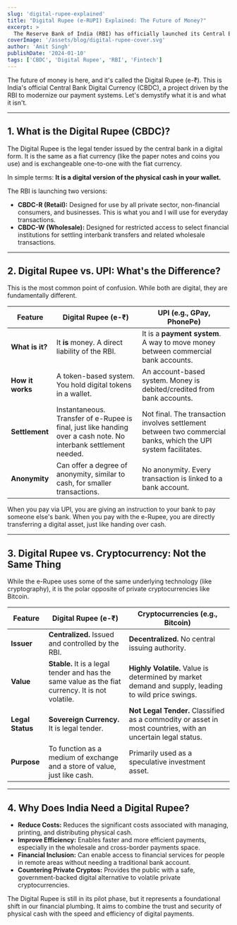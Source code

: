 ```yaml
---
slug: 'digital-rupee-explained'
title: "Digital Rupee (e-RUPI) Explained: The Future of Money?"
excerpt: >
  The Reserve Bank of India (RBI) has officially launched its Central Bank Digital Currency (CBDC), the e-Rupee. But what exactly is it? Is it just another UPI app, or is it India's version of Bitcoin? The answer is neither. The e-Rupee is a new form of money, a direct digital equivalent of physical cash, issued and backed by the RBI itself. This guide breaks down what the Digital Rupee is, how it works, its key differences from UPI and cryptocurrencies, and why it represents a major step in the evolution of our financial system.
coverImage: '/assets/blog/digital-rupee-cover.svg'
author: 'Amit Singh'
publishDate: '2024-01-10'
tags: ['CBDC', 'Digital Rupee', 'RBI', 'Fintech']
---
```


The future of money is here, and it's called the Digital Rupee (e-₹). This is India's official Central Bank Digital Currency (CBDC), a project driven by the RBI to modernize our payment systems. Let's demystify what it is and what it isn't.

---

## 1. What is the Digital Rupee (CBDC)?

The Digital Rupee is the legal tender issued by the central bank in a digital form. It is the same as a fiat currency (like the paper notes and coins you use) and is exchangeable one-to-one with the fiat currency.

In simple terms: **It is a digital version of the physical cash in your wallet.**

The RBI is launching two versions:
- **CBDC-R (Retail):** Designed for use by all private sector, non-financial consumers, and businesses. This is what you and I will use for everyday transactions.
- **CBDC-W (Wholesale):** Designed for restricted access to select financial institutions for settling interbank transfers and related wholesale transactions.

---

## 2. Digital Rupee vs. UPI: What's the Difference?

This is the most common point of confusion. While both are digital, they are fundamentally different.

| Feature | **Digital Rupee (e-₹)** | **UPI (e.g., GPay, PhonePe)** |
|---|---|---|
| **What is it?** | It **is** money. A direct liability of the RBI. | It is a **payment system**. A way to move money between commercial bank accounts. |
| **How it works**| A token-based system. You hold digital tokens in a wallet. | An account-based system. Money is debited/credited from bank accounts. |
| **Settlement** | Instantaneous. Transfer of e-Rupee is final, just like handing over a cash note. No interbank settlement needed. | Not final. The transaction involves settlement between two commercial banks, which the UPI system facilitates. |
| **Anonymity** | Can offer a degree of anonymity, similar to cash, for smaller transactions. | No anonymity. Every transaction is linked to a bank account. |

When you pay via UPI, you are giving an instruction to your bank to pay someone else's bank. When you pay with the e-Rupee, you are directly transferring a digital asset, just like handing over cash.

---

## 3. Digital Rupee vs. Cryptocurrency: Not the Same Thing

While the e-Rupee uses some of the same underlying technology (like cryptography), it is the polar opposite of private cryptocurrencies like Bitcoin.

| Feature | **Digital Rupee (e-₹)** | **Cryptocurrencies (e.g., Bitcoin)** |
|---|---|---|
| **Issuer**| **Centralized.** Issued and controlled by the RBI. | **Decentralized.** No central issuing authority. |
| **Value** | **Stable.** It is a legal tender and has the same value as the fiat currency. It is not volatile. | **Highly Volatile.** Value is determined by market demand and supply, leading to wild price swings. |
| **Legal Status**| **Sovereign Currency.** It is legal tender. | **Not Legal Tender.** Classified as a commodity or asset in most countries, with an uncertain legal status. |
| **Purpose** | To function as a medium of exchange and a store of value, just like cash. | Primarily used as a speculative investment asset. |

---

## 4. Why Does India Need a Digital Rupee?

- **Reduce Costs:** Reduces the significant costs associated with managing, printing, and distributing physical cash.
- **Improve Efficiency:** Enables faster and more efficient payments, especially in the wholesale and cross-border payments space.
- **Financial Inclusion:** Can enable access to financial services for people in remote areas without needing a traditional bank account.
- **Countering Private Cryptos:** Provides the public with a safe, government-backed digital alternative to volatile private cryptocurrencies.

The Digital Rupee is still in its pilot phase, but it represents a foundational shift in our financial plumbing. It aims to combine the trust and security of physical cash with the speed and efficiency of digital payments. 